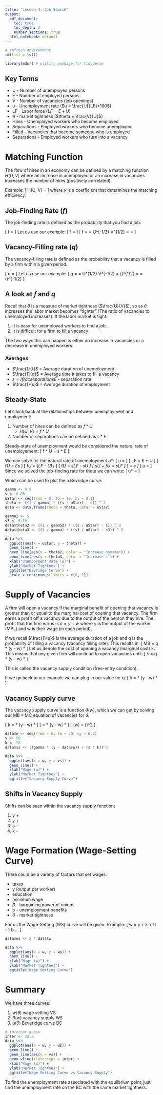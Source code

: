 ```yaml
---
title: "Lesson 4: Job Search"
output:
  pdf_document: 
    toc: true
    toc_depth: 2
    number_sections: true
  html_notebook: default
---
```


```r
# refresh environment
rm(list = ls())

library(mdsr) # utility package for tidyverse
```

## Key Terms

* U - Number of unemployed persons
* E - Number of employed persons
* V - Number of vacancies (job openings)
* u - Unemployment rate ($u = \frac{U}{LF}*100$)
* LF - Labor force ($LF = E + U$)
* $\theta$ - market tightness ($\theta = \frac{V}{U}$)
* Hires - Unemployed workers who become employed
* Separations - Employed workers who become unemployed
* Filled - Vacancies that become someone who is employed
* Separations - Employed workers who turn into a vacancy

# Matching Function

The flow of hires in an economy can be defined by a matching function $H(U, V)$
where an increase in unemployed or an increase in vacancies increases the number
of hires (positively correlated).

Example:
\[
H(U, V) = \gamma \sqrt{U} \sqrt{V}
\]
where  $\gamma$ is a coefficient that determines the matching efficiency.

## Job-Finding Rate ($f$)

The job-finding rate is defined as the probability that you find a job.

\[
f = \frac{H(U, V)}{U}
\]
Let us use our example:
\[
f = \frac{\gamma \sqrt{U} \sqrt{V}}{U}
\]
\[
f = \frac{\gamma U^{1/2} V^{1/2}}{U} = \gamma U^{-1/2} V^{1/2} = \gamma \frac{V^{1/2}}{U^{1/2}} = \gamma \sqrt{\theta}
\]


## Vacancy-Filling rate ($q$)

The vacancy-filling rate is defined as the probability that a vacancy is filled by
a firm within a given period.

\[
q = \frac{H(U, V)}{V}
\]
Let us use our example:
\[
q = \frac{\gamma U^{1/2} V^{1/2}}{V^{1/2}} = \gamma U^{1/2} V^{-1/2} = \gamma (\frac{U}{V})^{1/2} = \gamma \frac{1}{\sqrt{\theta}} = \gamma (\theta)^{-1/2}
\]

## A look at $f$ and $q$

Recall that $\theta$ is a measure of market tightness ($\frac{U}{V}$), so as $\theta$
increases the labor market becomes "tighter" (The ratio of vacancies to unemployed increases).
If the labor market is tight:

1. It is easy for unemployed workers to find a job.
2. It is difficult for a firm to fill a vacancy

The two ways this can happen is either an increase in vacancies or a decrease in unemployed
workers.

### Averages

* $\frac{1}{f}$ = Average duration of unemployment
* $\frac{1}{q}$ = Average time it takes to fill a vacancy
* $s = /frac{separations}{E}$ - separation rate
* $\frac{1}{s}$ = Average duration of employment

## Steady-State

Let's look back at the relationships between unemployment and employment:

1. Number of hires can be defined as $f * U$
    + $H(U, V) =  f * U$
2. Number of separations can be defined as $s * E$

Steady-state of unemployment would be considered the natural rate of unemployement:
\[
f * U = s * E
\]

We can solve for the natural rate of unemployment $u*$:
\[
u = \frac{U}{LF}
\]
\[
LF = E + U
\]
\[
f*U = E*s
\]
\[
f*U = (LF - U)*s
\]
\[
f*U = sLF - sU
\]
\[
sU + fU = sLF
\]
\[
\frac{(s + f)U}{LF} = s
\]
\[
u* = \frac{s}{(s + f)}
\]
Since we solved the job-finding rate for theta we can write:
\[
u* = \frac{s}{(s + f(\theta))}
\]

Which can be used to plot the a Bevridge curve:

```r
gamma <- 0.5
s <- 0.05
uStar <- seq(from = 0, to = 10, by = 0.1)
theta <- ((1 / gamma) * ((s / uStar) - s)) ^ 2
data <- data.frame(theta = theta, uStar = uStar)

gamma2 <- 5
s3 <- 0.10
data$theta2 <- ((1 / gamma2) * ((s / uStar) - s)) ^ 2
data$theta3 <- ((1 / gamma) * ((s3 / uStar) - s3)) ^ 2

data %>%
  ggplot(aes(x = uStar, y = theta)) +
  geom_line() +
  geom_line(aes(y = theta2, color = "Increase gamama")) +
  geom_line(aes(y = theta3, color = "Increase s")) +
  xlab("Unempoyment Rate (u)") +
  ylab("Market Tightnes") +
  ggtitle("Bevridge Curve") +
  scale_x_continuous(limits = c(0, 1))
```


# Supply of Vacancies

A firm will open a vacancy if the marginal benefit of opening that vacancy is
greater than or equal to the marginal cost of opening that vacancy. The firm
earns a profit off a vacancy due to the output of the person they hire. The profit
that the firm earns is $\pi = y - w$ where y is the output of the worker (MPL) and w is 
their wage (in each period).

If we recall $\frac{1}{s}$ is the average duration of a job and q is the probability
of filling a vacancy (vacancy filling rate). This results in:
\[
MB = q * (y - w) * \frac{1}{s}
\]
Let us denote the cost of opening a vacancy (marginal cost) k. This means that any
given firm will continue to open vacancies until:
\[
k = q * (y - w) * \frac{1}{s}
\]

This is called the vacancy supply condition (free-entry condition).

If we go back to our example we can plug in our value for q:
\[
k = \gamma \frac{1}{\sqrt{\theta}} * (y - w) * \frac{1}{s}
\]

## Vacancy Supply curve


The vacancy supply curve is a function $\theta (w)$, which we can get by solving
our MB = MC equation of vacancies for $\theta$:

\[
k = \gamma \frac{1}{\sqrt{\theta}} * (y - w) * \frac{1}{s}
\]
\[
\sqrt{\theta} = \gamma \frac{1}{k} * (y - w) * \frac{1}{s}
\]
\[
\theta(w) = (\frac{\gamma * (y - w)}{s * k})^2
\]

```r
data$w <- seq(from = 0, to = 50, by = 0.5)
y <- 50
k <- 20
data$vs <- ((gamma * (y - data$w)) / (s * k))^2

data %>%
  ggplot(aes(x = w, y = vs)) +
  geom_line() +
  xlab("Wage (w)") +
  ylab("Market Tightnes") +
  ggtitle("Vacancy Supply Curve")
```

## Shifts in Vacancy Supply

Shifts can be seen within the vacancy supply function:

1. $\gamma$ +
2. y +
3. s -
4. k -

# Wage Formation (Wage-Setting Curve)

There could be a variety of factors that set wages:

* taxes
* y (output per worker)
* education
* minimum wage
* $\beta$ - bargaining power of unions
* b - unemployment benefits
* $\theta$ - market tightness

For us the Wage-Setting (WS) curve will be given. Example:
\[
w = \beta y + \beta k \theta + (1 - \beta) b ...
\]

```r
data$ws <- 2 * data$w

data %>%
  ggplot(aes(x = w, y = ws)) +
  geom_line() +
  xlab("Wage (w)") +
  ylab("Market Tightnes") +
  ggtitle("Wage Setting Curve")
```


# Summary

We have three curves:

1. $w(\theta)$ wage setting VS
2. $\theta(w)$ vacancy supply WS
3. $u(\theta)$ Beveridge curve BC

```r
# intecept guess
inter <- 33.5
data %>%
  ggplot(aes(x = w, y = ws)) +
  geom_line() +
  geom_line(aes(y = vs)) +
  geom_vline(xintercept = inter) +
  xlab("Wage (w)") +
  ylab("Market Tightnes") +
  ggtitle("Wage Setting Curve vs Vacancy Supply")
```


To find the unemployment rate associated with the equilbrium point, just find the
unemployment rate on the BC with the same market tightness. 


